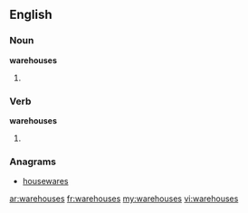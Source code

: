 ==English==

===Noun===
'''warehouses'''

# {{plural of|warehouse}}

===Verb===
'''warehouses'''

# {{third-person singular of|warehouse}}

===Anagrams===
* [[housewares#English|housewares]]

[[ar:warehouses]]
[[fr:warehouses]]
[[my:warehouses]]
[[vi:warehouses]]